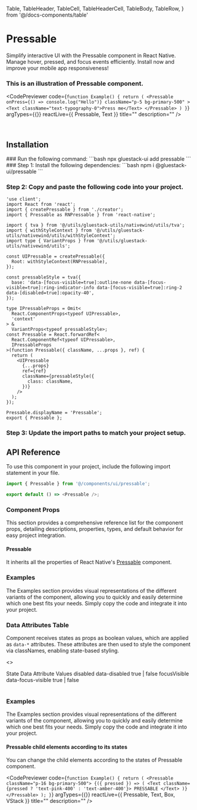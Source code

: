 
  Table,
  TableHeader,
  TableCell,
  TableHeaderCell,
  TableBody,
  TableRow,
} from '@/docs-components/table'

# Pressable

Simplify interactive UI with the Pressable component in React Native. Manage hover, pressed, and focus events efficiently. Install now and improve your mobile app responsiveness!


### This is an illustration of Pressable component.
<CodePreviewer
  code={`function Example() {
  return (
    <Pressable
      onPress={() => console.log("Hello")}
      className="p-5 bg-primary-500"
    >
      <Text className="text-typography-0">Press me</Text>
    </Pressable>
  )
}`}
  argTypes={{}}
  reactLive={{ Pressable, Text }}
  title=""
  description=""
/>

<br />

## Installation

<Tabs>
<TabItem label="CLI">
### Run the following command:
  ```bash
  npx gluestack-ui add pressable
  ```
</TabItem>
<TabItem label="Manual">
### Step 1: Install the following dependencies:
```bash
npm i @gluestack-ui/pressable
```

### Step 2: Copy and paste the following code into your project.
```tsx
'use client';
import React from 'react';
import { createPressable } from './creator';
import { Pressable as RNPressable } from 'react-native';

import { tva } from '@/utils/gluestack-utils/nativewind/utils/tva';
import { withStyleContext } from '@/utils/gluestack-utils/nativewind/utils/withStyleContext';
import type { VariantProps } from '@/utils/gluestack-utils/nativewind/utils';

const UIPressable = createPressable({
  Root: withStyleContext(RNPressable),
});

const pressableStyle = tva({
  base: 'data-[focus-visible=true]:outline-none data-[focus-visible=true]:ring-indicator-info data-[focus-visible=true]:ring-2 data-[disabled=true]:opacity-40',
});

type IPressableProps = Omit<
  React.ComponentProps<typeof UIPressable>,
  'context'
> &
  VariantProps<typeof pressableStyle>;
const Pressable = React.forwardRef<
  React.ComponentRef<typeof UIPressable>,
  IPressableProps
>(function Pressable({ className, ...props }, ref) {
  return (
    <UIPressable
      {...props}
      ref={ref}
      className={pressableStyle({
        class: className,
      })}
    />
  );
});

Pressable.displayName = 'Pressable';
export { Pressable }; 
```

### Step 3: Update the import paths to match your project setup.
</TabItem>
</Tabs>

## API Reference

To use this component in your project, include the following import statement in your file.

```ts
import { Pressable } from '@/components/ui/pressable';
```

```ts
export default () => <Pressable />;
```

### Component Props

This section provides a comprehensive reference list for the component props, detailing descriptions, properties, types, and default behavior for easy project integration.

#### Pressable

It inherits all the properties of React Native's [Pressable](https://reactnative.dev/docs/pressable) component.

### Examples

The Examples section provides visual representations of the different variants of the component, allowing you to quickly and easily determine which one best fits your needs. Simply copy the code and integrate it into your project.

### Data Attributes Table

Component receives states as props as boolean values, which are applied as ```data-*``` attributes. These attributes are then used to style the component via classNames, enabling state-based styling.

<>
  <Table>
    <TableHeader>
      <TableRow>
        <TableHeaderCell>State</TableHeaderCell>
        <TableHeaderCell>Data Attribute</TableHeaderCell>
        <TableHeaderCell>Values</TableHeaderCell>
      </TableRow>
    </TableHeader>
    <TableBody>
      <TableRow>
        <TableCell>
          <InlineCode>disabled</InlineCode>
        </TableCell>
        <TableCell>data-disabled</TableCell>
        <TableCell>
          <InlineCode>true | false</InlineCode>
        </TableCell>
      </TableRow>
      <TableRow>
        <TableCell>
          <InlineCode>focusVisible</InlineCode>
        </TableCell>
        <TableCell>data-focus-visible</TableCell>
        <TableCell>
          <InlineCode>true | false</InlineCode>
        </TableCell>
      </TableRow>
    </TableBody>
  </Table>
</>

### Examples

The Examples section provides visual representations of the different variants of the component, allowing you to quickly and easily determine which one best fits your needs. Simply copy the code and integrate it into your project.


#### Pressable child elements according to its states

You can change the child elements according to the states of Pressable component.

<CodePreviewer
  code={`function Example() {
  return (
    <Pressable className="p-16 bg-primary-500">
      {({ pressed }) => (
        <Text className={pressed ? 'text-pink-400' : 'text-amber-400'}>
          PRESSABLE
        </Text>
      )}
    </Pressable>
  );
}`}
  argTypes={{}}
  reactLive={{ Pressable, Text, Box, VStack }}
  title=""
  description=""
/>